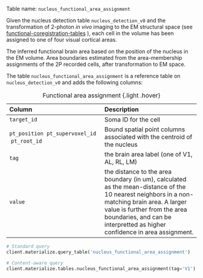 Table name: `nucleus_functional_area_assignment`

Given the nucleus detection table `nucleus_detection_v0` and the transformation of 2-photon *in vivo* imaging to the EM structural space (see [functional-coregistration-tables](../annotation-tables.html#functional-coregistration-tables) ), each cell in the volume has been assigned to one of four visual cortical areas.

The inferred functional brain area based on the position of the nucleus in the EM volume. Area boundaries estimated from the area-membership assignments of the 2P recorded cells, after transformation to EM space. 

The table `nucleus_functional_area_assignment` is a reference table on `nucleus_detection_v0` and adds the following columns: 

| Column | Description |
| :--- | :--- |
| `target_id` | Soma ID for the cell |
| `pt_position` \ `pt_supervoxel_id` \ `pt_root_id` | Bound spatial point columns associated with the centroid of the nucleus |
| `tag` | the brain area label (one of V1, AL, RL, LM) |
| `value`| the distance to the area boundary (in um), calculated as the mean-distance of the 10 nearest neighbors in a non-matching brain area. A larger value is further from the area boundaries, and can be interpretted as higher confidence in area assignment.  |

: Functional area assignment {.light .hover}

```python
# Standard query
client.materialize.query_table('nucleus_functional_area_assignment')

# Content-aware query
client.materialize.tables.nucleus_functional_area_assignment(tag='V1').query()
```